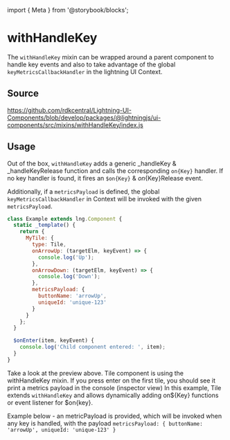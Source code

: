 ﻿import { Meta } from '@storybook/blocks';

<Meta of={withHandleKeyStories} />

# withHandleKey

The `withHandleKey` mixin can be wrapped around a parent component to handle key events and also to take advantage of the
global `keyMetricsCallbackHandler` in the lightning UI Context.

## Source

https://github.com/rdkcentral/Lightning-UI-Components/blob/develop/packages/@lightningjs/ui-components/src/mixins/withHandleKey/index.js

## Usage

Out of the box, `withHandleKey` adds a generic \_handleKey & \_handleKeyRelease function and calls the corresponding `on{Key}` handler. If no key handler is found, it fires an `$on{Key}` & $on${Key}Release event.

Additionally, if a `metricsPayload` is defined, the global `keyMetricsCallbackHandler` in Context will be invoked with
the given `metricsPayload`.

```js
class Example extends lng.Component {
  static _template() {
    return {
      MyTile: {
        type: Tile,
        onArrowUp: (targetElm, keyEvent) => {
          console.log('Up');
        },
        onArrowDown: (targetElm, keyEvent) => {
          console.log('Down');
        },
        metricsPayload: {
          buttonName: 'arrowUp',
          uniqueId: 'unique-123'
        }
      }
    };
  }

  $onEnter(item, keyEvent) {
    console.log('Child component entered: ', item);
  }
}
```

Take a look at the preview above. Tile component is using the withHandleKey mixin.
If you press enter on the first tile, you should see it print a metrics payload in the console (inspector view)
In this example, Tile extends `withHandleKey` and allows dynamically adding on${Key} functions or event listener for $on{key}.

Example below - an metricPayload is provided, which will be invoked when any key is handled, with the payload
`metricsPayload: { buttonName: 'arrowUp', uniqueId: 'unique-123' }`
